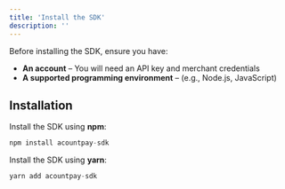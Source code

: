 ```yaml
---
title: 'Install the SDK'
description: ''
---
```


Before installing the SDK, ensure you have:

* **An account** – You will need an API key and merchant credentials
* **A supported programming environment** – (e.g., Node.js, JavaScript)

## Installation

Install the SDK using **npm**:

```javascript javascript
npm install acountpay-sdk

```
Install the SDK using **yarn**:

```javascript
yarn add acountpay-sdk
```

